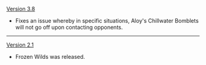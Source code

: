 {{Change History/Header}}
[[Version 3.8]]
* Fixes an issue whereby in specific situations, Aloy's Chillwater Bomblets will not go off upon contacting opponents.
----
[[Version 2.1]]
* Frozen Wilds was released.
